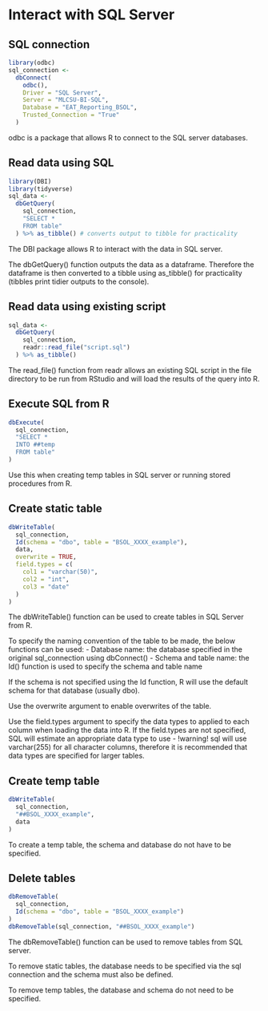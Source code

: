 # Interact with SQL Server

## SQL connection

```r
library(odbc)
sql_connection <-
  dbConnect(
    odbc(),
    Driver = "SQL Server",
    Server = "MLCSU-BI-SQL",
    Database = "EAT_Reporting_BSOL",
    Trusted_Connection = "True"
  )
```

odbc is a package that allows R to connect to the SQL server databases.

## Read data using SQL

```r
library(DBI)
library(tidyverse)
sql_data <- 
  dbGetQuery(
    sql_connection,
    "SELECT *
    FROM table"
  ) %>% as_tibble() # converts output to tibble for practicality
```

The DBI package allows R to interact with the data in SQL server.

The dbGetQuery() function outputs the data as a dataframe. Therefore the dataframe is then converted to a tibble using as_tibble() for practicality (tibbles print tidier outputs to the console). 

## Read data using existing script

```r
sql_data <- 
  dbGetQuery(
    sql_connection,
    readr::read_file("script.sql")
  ) %>% as_tibble()
```

The read_file() function from readr allows an existing SQL script in the file directory to be run from RStudio and will load the results of the query into R. 

## Execute SQL from R

```r
dbExecute(
  sql_connection,
  "SELECT *
  INTO ##temp
  FROM table"
)
```

Use this when creating temp tables in SQL server or running stored procedures from R.

## Create static table

```r
dbWriteTable(
  sql_connection,
  Id(schema = "dbo", table = "BSOL_XXXX_example"),
  data,
  overwrite = TRUE,
  field.types = c(
    col1 = "varchar(50)",
    col2 = "int",
    col3 = "date"
  )
)
```

The dbWriteTable() function can be used to create tables in SQL Server from R.

To specify the naming convention of the table to be made, the below functions can be used:
- Database name: the database specified in the original sql_connection using dbConnect()
- Schema and table name: the Id() function is used to specify the schema and table name

If the schema is not specified using the Id function, R will use the default schema for that database (usually dbo).

Use the overwrite argument to enable overwrites of the table.

Use the field.types argument to specify the data types to applied to each column when loading the data into R. If the field.types are not specified, SQL will estimate an appropriate data type to use - !warning! sql will use varchar(255) for all character columns, therefore it is recommended that data types are specified for larger tables.

## Create temp table

```r
dbWriteTable(
  sql_connection,
  "##BSOL_XXXX_example",
  data
)
```

To create a temp table, the schema and database do not have to be specified.

## Delete tables 

```r
dbRemoveTable(
  sql_connection,
  Id(schema = "dbo", table = "BSOL_XXXX_example")
)
dbRemoveTable(sql_connection, "##BSOL_XXXX_example")
```

The dbRemoveTable() function can be used to remove tables from SQL server.

To remove static tables, the database needs to be specified via the sql connection and the schema must also be defined.

To remove temp tables, the database and schema do not need to be specified.
